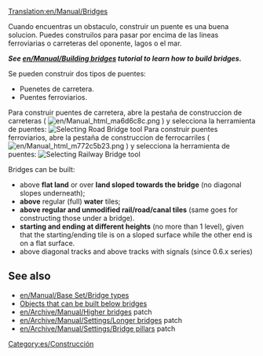 [[Translation:en/Manual/Bridges]]
{{es/Traducción|Bridges|0}}
{{es/Tabla de contenido}}
<!--
 Previous content wasn't as insightful as the building bridges tutorial
 + this page should be more of a reference, link section and a quick guide, not beginners guide
-->

Cuando encuentras un obstaculo, construir un puente es una buena solucion. Puedes construilos para pasar por encima de las lineas ferroviarias o carreteras del oponente, lagos o el mar.

'''''See [[en/Manual/Building bridges]] tutorial to learn how to build bridges.'''''

Se pueden construir dos tipos de puentes:
* Puenetes de carretera.
* Puentes ferroviarios.

Para construir puentes de carretera, abre la pestaña de construccion de carreteras ( [[File:en/Manual html ma6d6c8c.png]] ) y selecciona la herramienta de puentes:
[[File:en/BridgeTut14.png|none|frame|Selecting Road Bridge tool]]
Para construir puentes ferroviarios, abre la pestaña  de construccion de ferrocarriles ( [[File:en/Manual html m772c5b23.png]] ) y selecciona la herramienta de puentes:
[[File:en/BridgeTut1.png|none|frame|Selecting Railway Bridge tool]]

Bridges can be built:
* above '''flat land''' or over '''land sloped towards the bridge''' (no diagonal slopes underneath);
* '''above''' regular (full) '''water''' tiles;
* '''above regular and unmodified rail/road/canal tiles''' (same goes for constructing those under a bridge).
* '''starting and ending at different heights''' (no more than 1 level), given that the starting/ending tile is on a sloped surface while the other end is on a flat surface.
* above diagonal tracks and above tracks with signals (since 0.6.x series)

<!-- COMMENT START
Left this just a reference for future edit(s)

==Building bridges for beginners==
Start by opening up the build toolbar for railways and clicking on [[File:Build_bridge.png]] (build bridges button). You'll notice that your cursor will change:
[[File:Ottdbridge1.png|none|frame|See the build bridges cursor?]]
Next you have to recognize where you can build bridges. We'll start off with a standard bridge-the-gap bridge, which can be placed in an area that looks like this:
[[File:Ottdbridge1.6.png|none|frame|What a nice place for a bridge!]]
When you move your mouse over the ground, the square the mouse is in is highlighted; the bridge will start here.
[[File:Ottdbridge2.png|none|frame|See it highlighted there?]]
Now, just click, hold down, and drag to the opposite sloped tile, like so:
[[File:Ottdbridge3.png|none|frame|4. Remember, you're still holding the mouse button down...]]
Once you've dragged there, where you want the bridge to be, let go of the mouse button. The bridge selection dialog will open. The options will vary depending on the bridge length and the year.
[[File:Ottdbridge4.png|center|none|frame|You can choose which bridge you want.]]
Click the bridge you want, we'll select Steel Girder this time:
[[File:Ottdbridge5.png|none|frame|Bridge chosen...]]
And... there you go, your (I suppose) very first bridge. You'll notice the red text rising, displaying the amount of money you've spent.
[[File:Ottdbridge6.png|none|frame|That cost you 579 pounds!]]
This works the same way for road construction as well; just select the bridge construction tool from the road construction tool bar.

Now we've got making bridges down, there are a few more things that you can do. Bridges can be even constructed on flat land - say to avoid a track built by competition.
[[File:Ottdbridge11.png|none|frame|Bridge on flat land]]

Or, you can even do something like the following if the mind takes you.
[[File:Ottdbridge9.png|none|frame|Not really useful, but...]]

END COMMENT -->
== See also ==
*[[en/Manual/Base Set/Bridge types]]
*[[en/Archive/Manual/New Bridges|Objects that can be built below bridges]]
*[[en/Archive/Manual/Higher bridges]] patch
*[[en/Archive/Manual/Settings/Longer bridges]] patch
*[[en/Archive/Manual/Settings/Bridge pillars]] patch

[[Category:es/Construcción]]
<!-- this is not tutorial/walkthrough category member -->